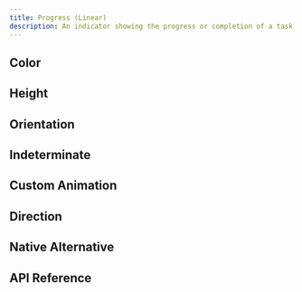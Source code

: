 ```yaml
---
title: Progress (Linear)
description: An indicator showing the progress or completion of a task.
---
```



















<Framework id="react">
	<Preview framework="react" files={{ 'app.tsx': DefaultReactRaw }} client:visible>
		<DefaultReact client:visible />
	</Preview>
</Framework>
<Framework id="svelte">
	<Preview framework="svelte" files={{ 'app.svelte': DefaultSvelteRaw }} client:visible>
		<DefaultSvelte client:visible />
	</Preview>
</Framework>

## Color

<Framework id="react">
	<Preview framework="react" files={{ 'app.tsx': ColorReactRaw }} client:visible>
		<ColorReact client:visible />
	</Preview>
</Framework>
<Framework id="svelte">
	<Preview framework="svelte" files={{ 'app.svelte': ColorSvelteRaw }} client:visible>
		<ColorSvelte client:visible />
	</Preview>
</Framework>

## Height

<Framework id="react">
	<Preview framework="react" files={{ 'app.tsx': HeightReactRaw }} client:visible>
		<HeightReact client:visible />
	</Preview>
</Framework>
<Framework id="svelte">
	<Preview framework="svelte" files={{ 'app.svelte': HeightSvelteRaw }} client:visible>
		<HeightSvelte client:visible />
	</Preview>
</Framework>

## Orientation

<Framework id="react">
	<Preview framework="react" files={{ 'app.tsx': OrientationReactRaw }} client:visible>
		<OrientationReact client:visible />
	</Preview>
</Framework>
<Framework id="svelte">
	<Preview framework="svelte" files={{ 'app.svelte': OrientationSvelteRaw }} client:visible>
		<OrientationSvelte client:visible />
	</Preview>
</Framework>

## Indeterminate

<Framework id="react">
	<Preview framework="react" files={{ 'app.tsx': IndeterminateReactRaw }} client:visible>
		<IndeterminateReact client:visible />
	</Preview>
</Framework>
<Framework id="svelte">
	<Preview framework="svelte" files={{ 'app.svelte': IndeterminateSvelteRaw }} client:visible>
		<IndeterminateSvelte client:visible />
	</Preview>
</Framework>

## Custom Animation

<Framework id="react">
	<Preview framework="react" files={{ 'app.tsx': CustomAnimationReactRaw }} client:visible>
		<CustomAnimationReact client:visible />
	</Preview>
</Framework>
<Framework id="svelte">
	<Preview framework="svelte" files={{ 'app.svelte': CustomAnimationSvelteRaw }} client:visible>
		<CustomAnimationSvelte client:visible />
	</Preview>
</Framework>

## Direction

<Framework id="react">
	<Preview framework="react" files={{ 'app.tsx': DirReactRaw }} client:visible>
		<DirReact client:visible />
	</Preview>
</Framework>
<Framework id="svelte">
	<Preview framework="svelte" files={{ 'app.svelte': DirSvelteRaw }} client:visible>
		<DirSvelte client:visible />
	</Preview>
</Framework>

## Native Alternative

<Framework id="react">
	<Preview framework="react" files={{ 'app.tsx': NativeReactRaw }} client:visible>
		<NativeReact client:visible />
	</Preview>
</Framework>
<Framework id="svelte">
	<Preview framework="svelte" files={{ 'app.svelte': NativeSvelteRaw }} client:visible>
		<NativeSvelte client:visible />
	</Preview>
</Framework>

## API Reference

<ApiTable component="progress" />
